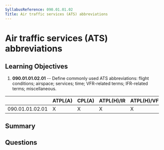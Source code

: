 ```yaml
---
SyllabusReference: 090.01.01.02
Title: Air traffic services (ATS) abbreviations
---
```


# Air traffic services (ATS) abbreviations

## Learning Objectives

1. **090.01.01.02.01** -- Define commonly used ATS abbreviations: flight
   conditions; airspace; services; time; VFR-related terms; IFR-related terms;
   miscellaneous.

|                 | ATPL(A) | CPL(A) | ATPL(H)/IR | ATPL(H)/VFR | CPL(H) | IR  | CBIR(A) |
| --------------- | ------- | ------ | ---------- | ----------- | ------ | --- | ------- |
| 090.01.01.02.01 | X       | X      | X          | X           | X      | X   | X       |

## Summary

## Questions
